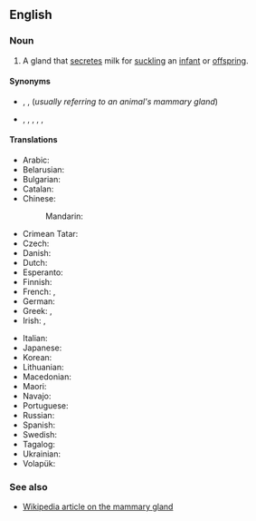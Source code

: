 {{also|mammary-gland}}
==English==
{{wikipedia}}

===Noun===
{{en-noun}}

# {{lb|en|anatomy}} A gland that [[secrete]]s milk for [[suckle|suckling]] an [[infant]] or [[offspring]].

====Synonyms====
* {{sense|standard}} {{l|en|breast}}, {{l|en|dug}}, {{l|en|udder}} (''usually referring to an animal's mammary gland'')
* {{sense|somewhat taboo slang, usually used of a woman's mammary gland}} {{l|en|boob}}, {{l|en|hooter}}, {{l|en|jug}}, {{l|en|knocker}}, {{l|en|melon}}, {{l|en|tit}}<!--add more if you can think of any-->

====Translations====
{{trans-top|milk-secreting gland}}
* Arabic: {{t-needed|ar}}
* Belarusian: {{t|be|малочная жалеза|f|tr=malóčnaja žalezá|sc=Cyrl}}
* Bulgarian: {{t|bg|млечна жлеза|f|tr=mléčna žlezá|sc=Cyrl}}
* Catalan: {{t|ca|glàndula mamària|f}}
* Chinese:
*: Mandarin: {{t+|cmn|乳腺|tr=rǔxiàn|sc=Hani}}
* Crimean Tatar: {{t|crh|süt bezi}}
* Czech: {{t|cs|mléčná žláza|f}}
* Danish: {{t|da|mælkekirtel|c}}
* Dutch: {{t+|nl|melkklier|f}}
* Esperanto: {{t|eo|laktoglando}}
* Finnish: {{t+|fi|maitorauhanen}}
* French: {{t|fr|glande mammaire|f}}, {{t+|fr|mamelle|f}}
* German: {{t+|de|Milchdrüse|f}}
* Greek: {{t|el|μαστικός αδένας|m|sc=Grek}}, {{t|el|μαζικός αδένας|m|sc=Grek}}
* Irish: {{t|ga|faireog bhainne|f}}, {{t|ga|faireog mhamach|f}}
{{trans-mid}}
* Italian: {{t|it|ghiandola mammaria|f}}
* Japanese: {{t|ja|乳腺|tr=にゅうせん, nyūsen|sc=Jpan}}
* Korean: {{t-needed|ko}}
* Lithuanian: {{t|lt|pieno liauka|f}}
* Macedonian: {{t|mk|млечна жлезда|f|tr=mléčna žlézda}}
* Maori: {{t|mi|repe waiū}}
* Navajo: {{t|nv|abeʼ astseʼ}}
* Portuguese: {{t|pt|glândula mamária|f}}
* Russian: {{t+|ru|моло́чная железа́|f}}
* Spanish: {{t|es|glándula mamaria|f}}
* Swedish: {{t+|sv|mjölkkörtel|c}}
* Tagalog: {{t|tl|katasang-suso}}
* Ukrainian: {{t|uk|молочна залоза|f|tr=molóčna zalozá|sc=Cyrl}}
* Volapük: {{t+|vo|dög}}
{{trans-bottom}}

===See also===
* [[w:mammary gland|Wikipedia article on the mammary gland]]